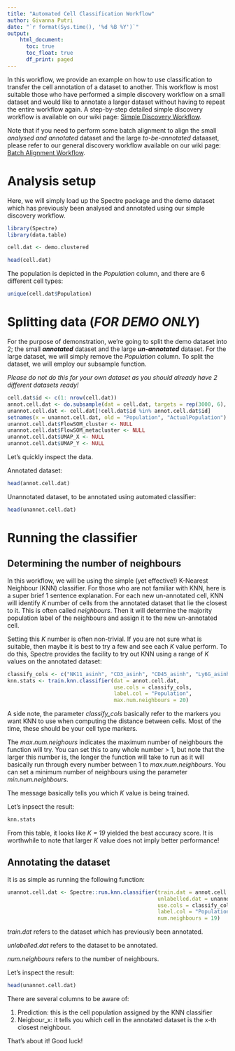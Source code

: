 ```yaml
---
title: "Automated Cell Classification Workflow"
author: Givanna Putri
date: "`r format(Sys.time(), '%d %B %Y')`"
output:
    html_document:
      toc: true
      toc_float: true
      df_print: paged
---
```


In this workflow, we provide an example on how to use classification to transfer the cell annotation of a dataset to another. 
This workflow is most suitable those who have performed a simple discovery workflow on a small dataset and would like to annotate a larger dataset without having to repeat the entire workflow again.
A step-by-step detailed simple discovery workflow is available on our wiki page: [Simple Discovery Workflow](https://wiki.centenary.org.au/pages/viewpage.action?pageId=151793632).

Note that if you need to perform some batch alignment to align the small *analysed and annotated* dataset and the large *to-be-annotated* dataaset, please refer to our general discovery workflow available on our wiki page: [Batch Alignment Workflow](https://wiki.centenary.org.au/pages/viewpage.action?pageId=157272386).

# Analysis setup

Here, we will simply load up the Spectre package and the demo dataset which has previously been analysed and annotated using our simple discovery workflow.

```r
library(Spectre)
library(data.table)

cell.dat <- demo.clustered

head(cell.dat)

```
The population is depicted in the *Population* column, and there are 6 different cell types:
```r
unique(cell.dat$Population)
```

# Splitting data (***FOR DEMO ONLY***)

For the purpose of demonstration, we're going to split the demo dataset into 2; the small ***annotated*** dataset and the large ***un-annotated*** dataset.
For the large dataset, we will simply remove the *Population* column.
To split the dataset, we will employ our subsample function.

*Please do not do this for your own dataset as you should already have 2 different datasets ready!*

```r
cell.dat$id <- c(1: nrow(cell.dat))
annot.cell.dat <- do.subsample(dat = cell.dat, targets = rep(3000, 6), divide.by = 'Population')
unannot.cell.dat <- cell.dat[!cell.dat$id %in% annot.cell.dat$id]
setnames(x = unannot.cell.dat, old = "Population", "ActualPopulation")
unannot.cell.dat$FlowSOM_cluster <- NULL
unannot.cell.dat$FlowSOM_metacluster <- NULL
unannot.cell.dat$UMAP_X <- NULL
unannot.cell.dat$UMAP_Y <- NULL
```

Let's quickly inspect the data.

Annotated dataset:
```r
head(annot.cell.dat)
```

Unannotated dataset, to be annotated using automated classifier:
```r
head(unannot.cell.dat)
```

# Running the classifier

## Determining the number of neighbours

In this workflow, we will be using the simple (yet effective!) K-Nearest Neighbour (KNN) classifier.
For those who are not familiar with KNN, here is a super brief 1 sentence explanation.
For each new un-annotated cell, KNN will identify *K* number of cells from the annotated dataset that lie the closest to it.
This is often called *neighbours*.
Then it will determine the majority population label of the neighbours and assign it to the new un-annotated cell.

Setting this *K* number is often non-trivial.
If you are not sure what is suitable, then maybe it is best to try a few and see each *K* value perform.
To do this, Spectre provides the facility to try out KNN using a range of *K* values on the annotated dataset:
```r
classify_cols <- c("NK11_asinh", "CD3_asinh", "CD45_asinh", "Ly6G_asinh", "CD11b_asinh", "B220_asinh", "CD8a_asinh", "Ly6C_asinh", "CD4_asinh")
knn.stats <- train.knn.classifier(dat = annot.cell.dat,
                                  use.cols = classify_cols,
                                  label.col = "Population",
                                  max.num.neighbours = 20)
```

A side note, the parameter *classify_cols* basically refer to the markers you want KNN to use when computing the distance between cells. 
Most of the time, these should be your cell type markers.

The *max.num.neighours* indicates the maximum number of neighbours the function will try. 
You can set this to any whole number > 1, but note that the larger this number is, the longer the function will take to run as it will basically run through every number between 1 to *max.num.neighbours*.
You can set a minimum number of neighbours using the parameter *min.num.neighbours*.

The message basically tells you which *K* value is being trained.

Let's inpsect the result:
```r
knn.stats
```

From this table, it looks like *K = 19* yielded the best accuracy score.
It is worthwhile to note that larger *K* value does not imply better performance!

## Annotating the dataset

It is as simple as running the following function:
```r
unannot.cell.dat <- Spectre::run.knn.classifier(train.dat = annot.cell.dat,
                                                unlabelled.dat = unannot.cell.dat,
                                                use.cols = classify_cols,
                                                label.col = "Population",
                                                num.neighbours = 19)
```

*train.dat* refers to the dataset which has previously been annotated.

*unlabelled.dat* refers to the dataset to be annotated.

*num.neighbours* refers to the number of neighbours.

Let's inspect the result:
```r
head(unannot.cell.dat)
```

There are several columns to be aware of:

1. Prediction: this is the cell population assigned by the KNN classifier
2. Neigbour_x: it tells you which cell in the annotated dataset is the x-th closest neighbour.

That's about it! Good luck!
